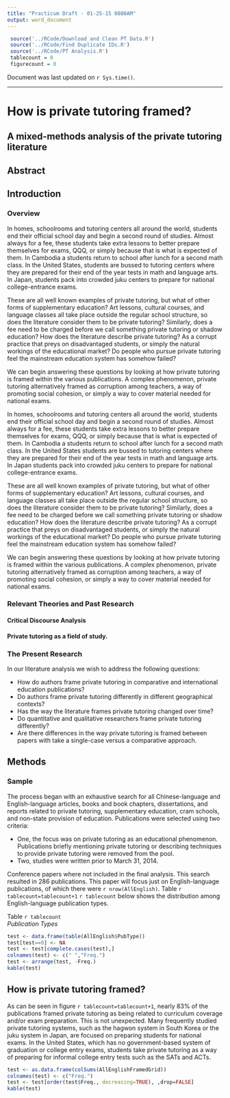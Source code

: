 ```yaml
---
title: "Practicum Draft - 01-25-15 0800AM"
output: word_document
---
```


```r
 source('../RCode/Download and Clean PT Data.R')
 source('../RCode/Find Duplicate IDs.R')
 source('../RCode/PT Analysis.R')
 tablecount = 0
 figurecount = 0
```

Document was last updated on `r Sys.time()`.

*** 

# How is private tutoring framed? 
## A mixed-methods analysis of the private tutoring literature

## Abstract <!-- 600 words -->

## Introduction <!-- 1-2 paragraphs -->

### Overview

In homes, schoolrooms and tutoring centers all around the world, students end their official school day and begin a second round of studies. 
Almost always for a fee, these students take extra lessons to better prepare themselves for exams, QQQ, or simply because that is what is expected of them. In Cambodia a students return to school after lunch for a second math class. 
In the United States, students are bussed to tutoring centers where they are prepared for their end of the year tests in math and language arts. 
In Japan, students pack into crowded juku centers to prepare for national college-entrance exams.

These are all well known examples of private tutoring, but what of other forms of supplementary education? 
Art lessons, cultural courses, and language classes all take place outside the regular school structure, so does the literature consider them to be private tutoring? 
Similarly, does a fee need to be charged before we call something private tutoring or shadow education? How does the literature describe private tutoring? 
As a corrupt practice that preys on disadvantaged students, or simply the natural workings of the educational market? 
Do people who pursue private tutoring feel the mainstream education system has somehow failed?

We can begin answering these questions by looking at how private tutoring is framed within the various publications. 
A complex phenomenon, private tutoring alternatively framed as corruption among teachers, a way of promoting social cohesion, or simply a way to cover material needed for national exams.

In homes, schoolrooms and tutoring centers all around the world, students end their official school day and begin a second round of studies. 
Almost always for a fee, these students take extra lessons to better prepare themselves for exams, QQQ, or simply because that is what is expected of them. 
In Cambodia a students return to school after lunch for a second math class. 
In the United States students are bussed to tutoring centers where they are prepared for their end of the year tests in math and language arts. 
In Japan students pack into crowded juku centers to prepare for national college-entrance exams.

These are all well known examples of private tutoring, but what of other forms of supplementary education? 
Art lessons, cultural courses, and language classes all take place outside the regular school structure, so does the literature consider them to be private tutoring? 
Similarly, does a fee need to be charged before we call something private tutoring or shadow education? How does the literature describe private tutoring? 
As a corrupt practice that preys on disadvantaged students, or simply the natural workings of the educational market? 
Do people who pursue private tutoring feel the mainstream education system has somehow failed?

We can begin answering these questions by looking at how private tutoring is framed within the various publications. 
A complex phenomenon, private tutoring alternatively framed as corruption among teachers, a way of promoting social cohesion, or simply a way to cover material needed for national exams.

### Relevant Theories and Past Research

#### Critical Discourse Analysis

#### Private tutoring as a field of study. 


### The Present Research

In our literature analysis we wish to address the following questions:

*  How do authors frame private tutoring in comparative and international education publications?
*  Do authors frame private tutoring differently in different geographical contexts?
*  Has the way the literature frames private tutoring changed over time?
*  Do quantitative and qualitative researchers frame private tutoring differently?
*  Are there differences in the way private tutoring is framed between papers with take a single-case versus a comparative approach.

## Methods

### Sample

The process began with an exhaustive search for all Chinese-language and English-language articles, books and book chapters, dissertations, and reports related to private tutoring, supplementary education, cram schools, and non-state provision of education. 
Publications were selected using two criteria: 

* One, the focus was on private tutoring as an educational phenomenon. Publications briefly mentioning private tutoring or describing techniques to provide private tutoring were removed from the pool. 
* Two, studies were written prior to March 31, 2014. 

Conference papers where not included in the final analysis. 
This search resulted in 286 publications. 
This paper will focus just on English-language publications, of which there were `r nrow(AllEnglish)`. Table `r tablecount=tablecount+1` `r tablecount` below shows the distribution among English-language publication types. 

Table `r tablecount`  
_Publication Types_

```r
test <- data.frame(table(AllEnglish$PubType))
test[test==0] <- NA
test <- test[complete.cases(test),]
colnames(test) <- c(" ","Freq.")
test <- arrange(test, -Freq.)
kable(test)
```


## How is private tutoring framed?

As can be seen in figure `r tablecount=tablecount+1`, nearly 83% of the publications framed private tutoring as being related to curriculum coverage and/or exam preparation. 
This is not unexpected. Many frequently studied private tutoring systems, such as the hagwon system in South Korea or the juku system in Japan, are focused on preparing students for national exams.
In the United States, which has no government-based system of graduation or college entry exams, students take private tutoring as a way of preparing for informal college entry tests such as the SATs and ACTs. 


```r
test <- as.data.frame(colSums(AllEnglishFramedGrid))
colnames(test) <- c("Freq.")
test <- test[order(test$Freq., decreasing=TRUE), ,drop=FALSE]
kable(test)
```



